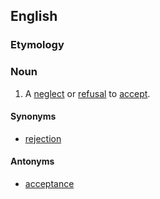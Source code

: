 ==English==

===Etymology===
{{PIE root|en|keh₂p}}
{{prefix|en|non|acceptance}}

===Noun===
{{en-noun|~}}

# A [[neglect]] or [[refusal]] to [[accept]].

====Synonyms====
* {{sense|refusal to accept}} [[rejection]]

====Antonyms====
* {{sense|refusal to accept}} [[acceptance]]